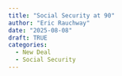 ```yaml
---
title: "Social Security at 90"
author: "Eric Rauchway"
date: "2025-08-08"
draft: TRUE
categories: 
  - New Deal
  - Social Security
---
```


